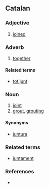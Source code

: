 == Catalan ==
=== Adjective ===
{{ca-adj|f=junta|mpl=junts|fpl=juntes}}
#[[joined]]
=== Adverb ===
{{infl|ca|adverb}}
#[[together]]
==== Related terms ====
*[[tot junt]]
=== Noun ===
{{ca-noun-m|pl=junts}}
#[[joint]]
#[[grout]], [[grouting]]
==== Synonyms ====
*[[juntura]] {{f}}
=== Related terms ===
*[[juntament]]
=== References ===
*{{R:IEC4}}